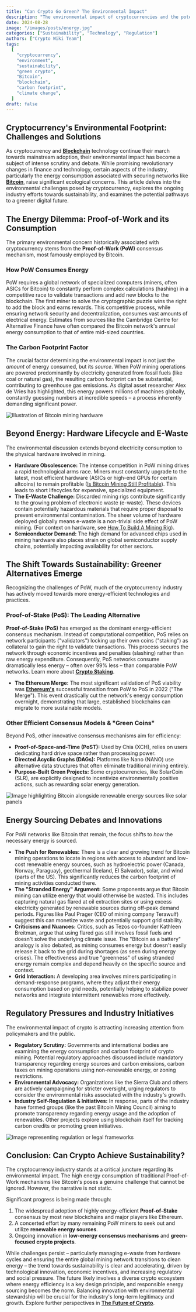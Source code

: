 ```yaml
---
title: "Can Crypto Go Green? The Environmental Impact"
description: "The environmental impact of cryptocurrencies and the potential solutions to make the industry more sustainable. Learn about energy consumption, green initiatives, and the future of crypto."
date: 2024-08-28
image: "/images/posts/energy.jpg"
categories: ["Sustainability", "Technology", "Regulation"]
authors: ["Crypto Wiki Team"]
tags:
  [
    "cryptocurrency",
    "environment",
    "sustainability",
    "green crypto",
    "Bitcoin",
    "blockchain",
    "carbon footprint",
    "climate change",
  ]
draft: false
---
```


## **Cryptocurrency's Environmental Footprint: Challenges and Solutions**

As cryptocurrency and **[Blockchain](/posts/what-is-blockchain)** technology continue their march towards mainstream adoption, their environmental impact has become a subject of intense scrutiny and debate. While promising revolutionary changes in finance and technology, certain aspects of the industry, particularly the energy consumption associated with securing networks like **[Bitcoin](/posts/what-is-bitcoin)**, raise significant ecological concerns. This article delves into the environmental challenges posed by cryptocurrency, explores the ongoing industry efforts towards sustainability, and examines the potential pathways to a greener digital future.

## **The Energy Dilemma: Proof-of-Work and its Consumption**

The primary environmental concern historically associated with cryptocurrency stems from the **Proof-of-Work (PoW)** consensus mechanism, most famously employed by Bitcoin.

### **How PoW Consumes Energy**

PoW requires a global network of specialized computers (miners, often ASICs for Bitcoin) to constantly perform complex calculations (hashing) in a competitive race to validate transactions and add new blocks to the blockchain. The first miner to solve the cryptographic puzzle wins the right to add the block and earns rewards. This competitive process, while ensuring network security and decentralization, consumes vast amounts of electrical energy. Estimates from sources like the Cambridge Centre for Alternative Finance have often compared the Bitcoin network's annual energy consumption to that of entire mid-sized countries.

### **The Carbon Footprint Factor**

The crucial factor determining the environmental impact is not just the _amount_ of energy consumed, but its _source_. When PoW mining operations are powered predominantly by electricity generated from fossil fuels (like coal or natural gas), the resulting carbon footprint can be substantial, contributing to greenhouse gas emissions. As digital asset researcher Alex de Vries has highlighted, this energy powers millions of machines globally, constantly guessing numbers at incredible speeds – a process inherently demanding significant power.

![Illustration of Bitcoin mining hardware](/images/posts/bitcoin-mining.jpg)

## **Beyond Energy: Hardware Lifecycle and E-Waste**

The environmental discussion extends beyond electricity consumption to the physical hardware involved in mining.

- **Hardware Obsolescence:** The intense competition in PoW mining drives a rapid technological arms race. Miners must constantly upgrade to the latest, most efficient hardware (ASICs or high-end GPUs for certain altcoins) to remain profitable ([Is Bitcoin Mining Still Profitable](/posts/is-bitcoin-mining-still-profitable)). This leads to short lifecycles for expensive, specialized equipment.
- **The E-Waste Challenge:** Discarded mining rigs contribute significantly to the growing problem of electronic waste (e-waste). These devices contain potentially hazardous materials that require proper disposal to prevent environmental contamination. The sheer volume of hardware deployed globally means e-waste is a non-trivial side effect of PoW mining. (For context on hardware, see [How To Build A Mining Rig](/posts/how-to-build-a-mining-rig)).
- **Semiconductor Demand:** The high demand for advanced chips used in mining hardware also places strain on global semiconductor supply chains, potentially impacting availability for other sectors.

## **The Shift Towards Sustainability: Greener Alternatives Emerge**

Recognizing the challenges of PoW, much of the cryptocurrency industry has actively moved towards more energy-efficient technologies and practices.

### **Proof-of-Stake (PoS): The Leading Alternative**

**Proof-of-Stake (PoS)** has emerged as the dominant energy-efficient consensus mechanism. Instead of computational competition, PoS relies on network participants ("validators") locking up their own coins ("staking") as collateral to gain the right to validate transactions. This process secures the network through economic incentives and penalties (slashing) rather than raw energy expenditure. Consequently, PoS networks consume dramatically less energy – often over 99% less – than comparable PoW networks. Learn more about **[Crypto Staking](/posts/crypto-staking)**.

- **The Ethereum Merge:** The most significant validation of PoS viability was **[Ethereum's](/posts/what-is-ethereum)** successful transition from PoW to PoS in 2022 ("The Merge"). This event drastically cut the network's energy consumption overnight, demonstrating that large, established blockchains can migrate to more sustainable models.

### **Other Efficient Consensus Models & "Green Coins"**

Beyond PoS, other innovative consensus mechanisms aim for efficiency:

- **Proof-of-Space-and-Time (PoST):** Used by Chia (XCH), relies on users dedicating hard drive space rather than processing power.
- **Directed Acyclic Graphs (DAGs):** Platforms like Nano (NANO) use alternative data structures that often eliminate traditional mining entirely.
- **Purpose-Built Green Projects:** Some cryptocurrencies, like SolarCoin (SLR), are explicitly designed to incentivize environmentally positive actions, such as rewarding solar energy generation.

![Image highlighting Bitcoin alongside renewable energy sources like solar panels](/images/posts/bitcoin-renewable-energy.jpg)

## **Energy Sourcing Debates and Innovations**

For PoW networks like Bitcoin that remain, the focus shifts to _how_ the necessary energy is sourced.

- **The Push for Renewables:** There is a clear and growing trend for Bitcoin mining operations to locate in regions with access to abundant and low-cost renewable energy sources, such as hydroelectric power (Canada, Norway, Paraguay), geothermal (Iceland, El Salvador), solar, and wind (parts of the US). This significantly reduces the carbon footprint of mining activities conducted there.
- **The "Stranded Energy" Argument:** Some proponents argue that Bitcoin mining can utilize energy that would otherwise be wasted. This includes capturing natural gas flared at oil extraction sites or using excess electricity generated by renewable sources during off-peak demand periods. Figures like Paul Prager (CEO of mining company Terawulf) suggest this can monetize waste and potentially support grid stability.
- **Criticisms and Nuances:** Critics, such as Tezos co-founder Kathleen Breitman, argue that using flared gas still involves fossil fuels and doesn't solve the underlying climate issue. The "Bitcoin as a battery" analogy is also debated, as mining consumes energy but doesn't easily release it back to the grid during shortages (as seen during energy crises). The effectiveness and true "greenness" of using stranded energy remain complex and depend heavily on the specific source and context.
- **Grid Interaction:** A developing area involves miners participating in demand-response programs, where they adjust their energy consumption based on grid needs, potentially helping to stabilize power networks and integrate intermittent renewables more effectively.

## **Regulatory Pressures and Industry Initiatives**

The environmental impact of crypto is attracting increasing attention from policymakers and the public.

- **Regulatory Scrutiny:** Governments and international bodies are examining the energy consumption and carbon footprint of crypto mining. Potential regulatory approaches discussed include mandatory transparency regarding energy sources and carbon emissions, carbon taxes on mining operations using non-renewable energy, or zoning restrictions.
- **Environmental Advocacy:** Organizations like the Sierra Club and others are actively campaigning for stricter oversight, urging regulators to consider the environmental risks associated with the industry's growth.
- **Industry Self-Regulation & Initiatives:** In response, parts of the industry have formed groups (like the past Bitcoin Mining Council) aiming to promote transparency regarding energy usage and the adoption of renewables. Other projects explore using blockchain itself for tracking carbon credits or promoting green initiatives.

![Image representing regulation or legal frameworks](/images/posts/regulators.jpg)

## **Conclusion: Can Crypto Achieve Sustainability?**

The cryptocurrency industry stands at a critical juncture regarding its environmental impact. The high energy consumption of traditional Proof-of-Work mechanisms like Bitcoin's poses a genuine challenge that cannot be ignored. However, the narrative is not static.

Significant progress is being made through:

1.  The widespread adoption of highly energy-efficient **Proof-of-Stake** consensus by most new blockchains and major players like Ethereum.
2.  A concerted effort by many remaining PoW miners to seek out and utilize **renewable energy sources**.
3.  Ongoing innovation in **low-energy consensus mechanisms** and **green-focused crypto projects**.

While challenges persist – particularly managing e-waste from hardware cycles and ensuring the entire global mining network transitions to clean energy – the trend towards sustainability is clear and accelerating, driven by technological innovation, economic incentives, and increasing regulatory and social pressure. The future likely involves a diverse crypto ecosystem where energy efficiency is a key design principle, and responsible energy sourcing becomes the norm. Balancing innovation with environmental stewardship will be crucial for the industry's long-term legitimacy and growth. Explore further perspectives in **[The Future of Crypto](/posts/the-future-of-crypto)**.
